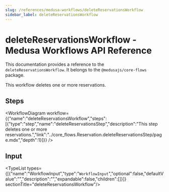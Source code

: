 ```yaml
---
slug: /references/medusa-workflows/deleteReservationsWorkflow
sidebar_label: deleteReservationsWorkflow
---
```



# deleteReservationsWorkflow - Medusa Workflows API Reference

This documentation provides a reference to the `deleteReservationsWorkflow`. It belongs to the `@medusajs/core-flows` package.

This workflow deletes one or more reservations.

## Steps

<WorkflowDiagram workflow={{"name":"deleteReservationsWorkflow","steps":[{"type":"step","name":"deleteReservationsStep","description":"This step deletes one or more reservations.","link":"../core_flows.Reservation.deleteReservationsStep/page.mdx","depth":1}]}} />

## Input

<TypeList types={[{"name":"WorkflowInput","type":"`WorkflowInput`","optional":false,"defaultValue":"","description":"","expandable":false,"children":[]}]}  sectionTitle="deleteReservationsWorkflow"/>
